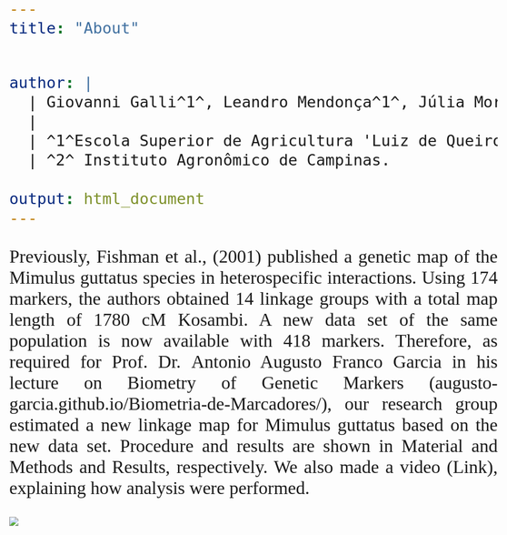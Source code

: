 ```yaml
---
title: "About"


author: | 
  | Giovanni Galli^1^, Leandro Mendonça^1^, Júlia Morosini^1^ and Humberto Carvalho^2^  
  |
  | ^1^Escola Superior de Agricultura 'Luiz de Queiroz'.
  | ^2^ Instituto Agronômico de Campinas.
  
output: html_document
---
```

<style>
body {
text-align: justify;
font-family: Oregon LDO Book;
font-size: 2em
}
</style>

Previously, Fishman et al., (2001) published a genetic map of the Mimulus guttatus species in heterospecific interactions. Using 174 markers, the authors obtained 14 linkage groups with a total map length of 1780 cM Kosambi. A new data set of the same population is now available with 418 markers. Therefore, as required for Prof. Dr. Antonio Augusto Franco Garcia in his lecture on Biometry of Genetic Markers (augusto-garcia.github.io/Biometria-de-Marcadores/), our research group estimated a new linkage map for Mimulus guttatus based on the new data set. Procedure and results are shown in Material and Methods and Results, respectively. We also made a video (Link), explaining how analysis were performed. 

![](http://i.imgur.com/NCQCqCX.jpg)